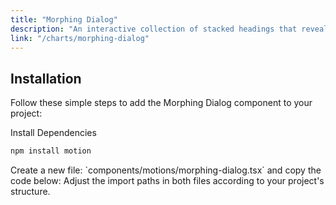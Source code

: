 ```yaml
---
title: "Morphing Dialog"
description: "An interactive collection of stacked headings that reveal individual content sections with a click."
link: "/charts/morphing-dialog"
---
```


<ComponentPreview name="morphing-dialog-demo" />

## Installation

Follow these simple steps to add the Morphing Dialog component to your project:

<Steps>

<Step>
Install Dependencies
</Step>

```bash
npm install motion
```

<Step>
Create a new file: `components/motions/morphing-dialog.tsx` and copy the code below:
</Step>

<CollapsibleSource name="morphing-dialog" />

<Step>
    Adjust the import paths in both files according to your project's structure.
</Step>

</Steps>
